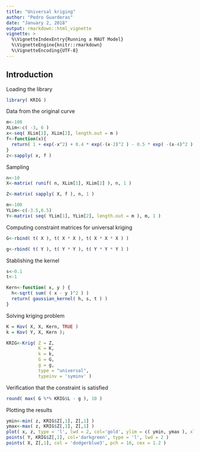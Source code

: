 ```yaml
---
title: "Universal kriging"
author: "Pedro Guarderas"
date: "January 2, 2018"
output: rmarkdown::html_vignette
vignette: >
  %\VignetteIndexEntry{Running a MAUT Model}
  %\VignetteEngine{knitr::rmarkdown}
  %\VignetteEncoding{UTF-8}
---
```


## Introduction
Loading the library
```r
library( KRIG )
```

Data from the original curve
```r
m<-100
XLim<-c( -3, 6 )
x<-seq( XLim[1], XLim[2], length.out = m )
f<-function(x){
  return( 1 + exp(-x^2) + 0.4 * exp(-(x-2)^2 ) - 0.5 * exp( -(x-4)^2 ) ) 
}
z<-sapply( x, f )
```

Sampling
```r
n<-10
X<-matrix( runif( n, XLim[1], XLim[2] ), n, 1 )

Z<-matrix( sapply( X, f ), n, 1 )

m<-100
YLim<-c(-3.5,6.5)
Y<-matrix( seq( YLim[1], YLim[2], length.out = m ), m, 1 )
```

Computing constraint matrices for universal kriging
```r
G<-rbind( t( X ), t( X * X ), t( X * X * X ) )

g<-rbind( t( Y ), t( Y * Y ), t( Y * Y * Y ) )
```

Stablishing the kernel
```r
s<-0.1
t<-1

Kern<-function( x, y ) {
  h<-sqrt( sum( ( x - y )^2 ) )
  return( gaussian_kernel( h, s, t ) )
}
```

Solving kriging problem
```r
K = Kov( X, X, Kern, TRUE )
k = Kov( Y, X, Kern );

KRIG<-Krig( Z = Z,
            K = K, 
            k = k,
            G = G,
            g = g,
            type = "universal", 
            typeinv = 'syminv' )
```

Verification that the constraint is satisfied 
```r
round( max( G %*% KRIG$L - g ), 10 )
```

Plotting the results
```r
ymin<-min( z, KRIG$Z[,1], Z[,1] )
ymax<-max( z, KRIG$Z[,1], Z[,1] )
plot( x, z, type = 'l', lwd = 2, col='gold', ylim = c( ymin, ymax ), xlim = YLim )
points( Y, KRIG$Z[,1], col='darkgreen', type = 'l', lwd = 2 )
points( X, Z[,1], col = 'dodgerblue3', pch = 16, cex = 1.2 )
```
